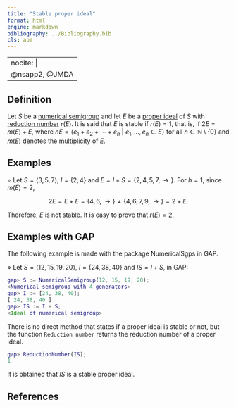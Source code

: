 ```yaml
---
title: "Stable proper ideal"
format: html
engine: markdown
bibliography: ../Bibliography.bib
cls: apa
---
```


---
nocite: |
  @nsapp2, @JMDA
---

## Definition

Let $S$ be a [numerical semigroup](../Basic-concepts/Numerical-semigroup.qmd) and let $E$ be a [proper ideal](Proper-ideal.qmd) of $S$ with [reduction number](Reduction-number.qmd) $r(E)$. It is said that $E$ is stable if $r(E) = 1$, that is, if $2E = m(E) + E$, where $nE = \{e_1 + e_2 + \cdots + e_n ~ | ~ e_1, \ldots, e_n \in E\}$ for all $n \in \mathbb{N} \setminus \{0\}$ and $m(E)$ denotes the [multiplicity](Multiplicity-ideal.qmd) of $E$.

## Examples

$\circ$ Let $S = \langle 3, 5, 7 \rangle$, $I = \{2, 4\}$ and $E = I + S = \{2, 4, 5, 7, \rightarrow \}$. For $h = 1$, since $m(E) = 2$,

$$
2E = E + E = \{4, 6, \rightarrow\} \ne \{4, 6, 7, 9, \rightarrow \} = 2 + E.
$$

Therefore, $E$ is not stable. It is easy to prove that $r(E) = 2$.

## Examples with GAP

The following example is made with the package NumericalSgps in GAP.

$\diamond$ Let $S = \langle 12, 15, 19, 20 \rangle$, $I = \{24, 38, 40\}$ and $IS = I + S$, in GAP:

``` gap
gap> S := NumericalSemigroup(12, 15, 19, 20);
<Numerical semigroup with 4 generators>
gap> I := [24, 38, 40];
[ 24, 38, 40 ]
gap> IS := I + S;
<Ideal of numerical semigroup>
```

There is no direct method that states if a proper ideal is stable or not, but the function `Reduction number` returns the reduction number of a proper ideal.

``` gap
gap> ReductionNumber(IS);
1
```

It is obtained that $IS$ is a stable proper ideal.

## References

::: {#refs}

:::
